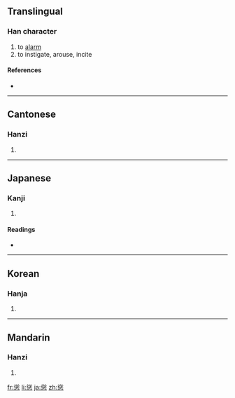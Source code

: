 {{also|怂}}
==Translingual==

===Han character===
{{Han char|rn=61|rad=心|as=11|sn=15|four=2833<sub>8</sub>|canj=竹人心 (HOP)}}

# to [[alarm]]
# to instigate, arouse, incite

====References====
* {{Han ref|kx=0399.290|dkj=11127|dj=0739.160|hdz=42343.100|uh=616B|ud=24939|bh=BCA3|bd=48291}}

----

==Cantonese==

===Hanzi===
{{yue-hanzi|jyut=|y=sung2}}

# {{defn|Cantonese}}

----

==Japanese==

===Kanji===
{{ja-kanji|grade=|rs=心11}}

# {{defn|Japanese}}

====Readings====
* {{ja-readings|on=[[しょう]] (shō)|kun=[[すすめる]] (susumeru)}}

----

==Korean==

===Hanja===
{{ko-hanja|hangeul=종|eumhun=|rv=jong|mr=chong|y=cong}}

# {{defn|Korean}}

----

==Mandarin==

===Hanzi===
{{cmn-hanzi|sim=怂|pin=[[sǒng]] ([[song3]])|wg=sung<sup>3</sup>}}

# {{defn|Mandarin}}

[[fr:慫]]
[[li:慫]]
[[ja:慫]]
[[zh:慫]]
